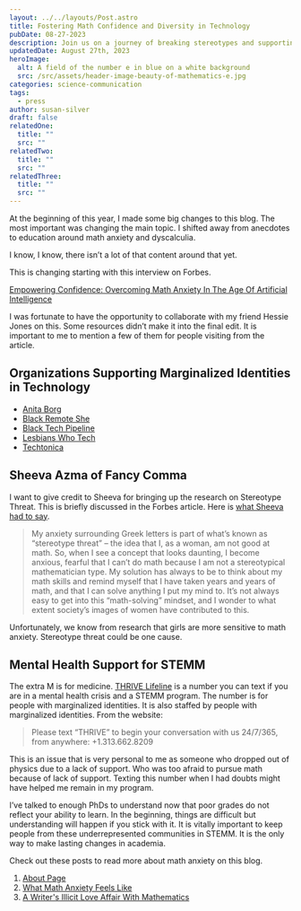 ```yaml
---
layout: ../../layouts/Post.astro
title: Fostering Math Confidence and Diversity in Technology
pubDate: 08-27-2023
description: Join us on a journey of breaking stereotypes and supporting inclusivity in Technology,
updatedDate: August 27th, 2023
heroImage:
  alt: A field of the number e in blue on a white background
  src: /src/assets/header-image-beauty-of-mathematics-e.jpg
categories: science-communication
tags:
  - press
author: susan-silver
draft: false
relatedOne:
  title: ""
  src: ""
relatedTwo:
  title: ""
  src: ""
relatedThree:
  title: ""
  src: ""
---
```



At the beginning of this year, I made some big changes to this blog. The most important was changing the main topic.
 I shifted away from anecdotes to education around math anxiety and dyscalculia. 

I know, I know, there isn’t a lot of that content around that yet. 

This is changing starting with this interview on Forbes.

[Empowering Confidence: Overcoming Math Anxiety In The Age Of Artificial Intelligence](https://www.forbes.com/sites/hessiejones/2023/08/25/empowering-confidence-overcoming-math-anxiety-in-the-age-of-artificial-intelligence/?sh=57a3ccd67e2c)

I was fortunate to have the opportunity to collaborate with my friend Hessie Jones on this. Some resources didn’t make it into the final 
edit. It is important to me to mention a few of them for people visiting from the article.

<a name="OrganizationsSupportingMarginalizedIdentitiesinTechnology"></a>
## Organizations Supporting Marginalized Identities in Technology 



* [Anita Borg](https://anitab.org/) 
* [Black Remote She](https://www.blackremoteshe.com/)
* [Black Tech Pipeline](https://blacktechpipeline.com/)
* [Lesbians Who Tech](https://lesbianswhotech.org/pridesummit2023/)
* [Techtonica](https://techtonica.org/)

<a name="SheevaAzmaofFancyComma"></a>
## Sheeva Azma of Fancy Comma

I want to give credit to Sheeva for bringing up the research on Stereotype Threat. This is briefly discussed in the Forbes article. 
Here is [what Sheeva had to say](https://fancycomma.com/2023/07/08/breaking-stereotypes-in-stem-education/). 

>My anxiety surrounding Greek letters is part of what’s known as “stereotype threat” – the idea that I, as a woman, am not good at math. 
So, when I see a concept that looks daunting, I become anxious, fearful that I can’t do math because I am not a stereotypical mathematician 
type. My solution has always to be to think about my math skills and remind myself that I have taken years and years of math, and that I can
 solve anything I put my mind to. It’s not always easy to get into this “math-solving” mindset, and I wonder to what extent society’s images of
  women have contributed to this.

Unfortunately, we know from research that girls are more sensitive to math anxiety. Stereotype threat could be one cause.

<a name="MentalHealthSupportforSTEMM"></a>
## Mental Health Support for STEMM

The extra M is for medicine. [THRIVE Lifeline](https://thrivelifeline.org/) is a number you can text if you are in a mental health crisis 
and a STEMM program.  The number is for people with marginalized identities. It is also staffed by people with marginalized identities. From the 
website:

>Please text “THRIVE” to begin your conversation with us 24/7/365, from anywhere: +1.313.662.8209

This is an issue that is very personal to me as someone who dropped out of physics due to a lack of support. Who was too afraid to pursue 
math because of lack of support. Texting this number when I had doubts might have helped me remain in my program. 

I’ve talked to enough PhDs to understand now that poor grades do not reflect your ability to learn. In the beginning, things are difficult
 but understanding will happen if you stick with it. It is vitally important to keep people from these underrepresented communities in STEMM.
  It is the only way to make lasting changes in academia. 

Check out these posts to read more about math anxiety on this blog.

1. [About Page](/about)
2. [What Math Anxiety Feels Like](/what-math-anxiety-feels-like)
3. [A Writer's Illicit Love Affair With Mathematics](/a-writers-illicit-love-affair-with-mathematics)

